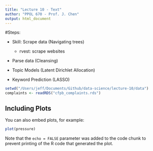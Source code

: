 ```yaml
---
title: "Lecture 10 - Text"
author: "PPOL 670 - Prof. J. Chen"
output: html_document
---
```


#Steps: 

- Skill: Scrape data (Navigating trees)
  - rvest: scrape websites

- Parse data (Cleansing)
  
- Topic Models (Latent Dirichlet Allocation)

- Keyword Prediction (LASSO)



```r

setwd("/Users/jeff/Documents/Github/data-science/lecture-10/data")
complaints <- readRDS("cfpb_complaints.rds")
```

## Including Plots

You can also embed plots, for example:

```r
plot(pressure)
```

Note that the `echo = FALSE` parameter was added to the code chunk to prevent printing of the R code that generated the plot.
